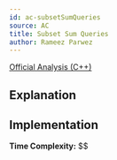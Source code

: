 ```yaml
---
id: ac-subsetSumQueries
source: AC
title: Subset Sum Queries
author: Rameez Parwez
---
```


[Official Analysis (C++)](https://atcoder.jp/contests/abc321/editorial/7281)

## Explanation


## Implementation

**Time Complexity:** $$

<LanguageSection>
<CPPSection>

```cpp

```

</CPPSection>
</LanguageSection>
